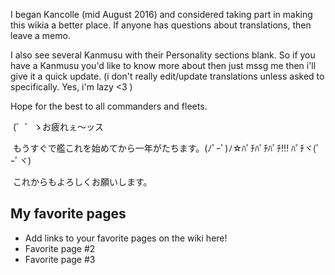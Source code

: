 I began Kancolle (mid August 2016) and considered taking part in making this wikia a better place. If anyone has questions about translations, then leave a memo.

I also see several Kanmusu with their Personality sections blank. So if you have a Kanmusu you'd like to know more about then just mssg me then i'll give it a quick update. (i don't really edit/update translations unless asked to specifically. Yes, i'm lazy <3 )

Hope for the best to all commanders and fleets. 

 (゜゜ゝお疲れぇ～ッス

 もうすぐで艦これを始めてから一年がたちます。(ﾉﾟｰﾟ)ﾉ☆ﾊﾟﾁﾊﾟﾁﾊﾟﾁ!!! ﾊﾟﾁヾ(ﾟｰﾟヾ) 

 これからもよろしくお願いします。

==My favorite pages==

* Add links to your favorite pages on the wiki here!
* Favorite page #2
* Favorite page #3
